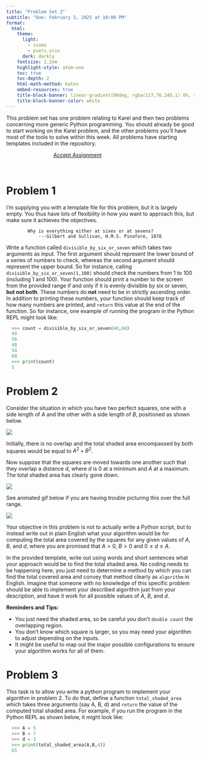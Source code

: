 ```yaml
---
title: "Problem Set 2"
subtitle: "Due: February 3, 2025 at 10:00 PM"
format:
  html:
    theme:
      light: 
        - cosmo
        - psets.scss
      dark: darkly
    fontsize: 1.2em
    highlight-style: atom-one
    toc: true
    toc-depth: 2
    html-math-method: katex
    embed-resources: true
    title-block-banner: linear-gradient(90deg, rgba(117,76,245,1) 0%, rgba(0,212,255,1) 100%)
    title-block-banner-color: white
---
```


This problem set has one problem relating to Karel and then two problems concerning more generic Python programming. You should already be good to start working on the Karel problem, and the other problems you'll have most of the tools to solve within this week. All problems have starting templates included in the repository.

```{=html}
<a href='https://classroom.github.com/a/FEjSH796' target="_blank" class="btn btn-info" style='margin:auto; display: block; width:50%;'>Accept Assignment</a>
```
<br>



# Problem 1
I'm supplying you with a template file for this problem, but it is largely empty. You thus have lots of flexibility in how you want to approach this, but make sure it achieves the objectives.

		    Why is everything either at sixes or at sevens?
                ---Gilbert and Sullivan, H.M.S. Pinafore, 1878

Write a function called `divisible_by_six_or_seven` which takes two arguments as input. The first argument should represent the lower bound of a series of numbers to check, whereas the second argument should represent the upper bound. So for instance, calling `divisible_by_six_or_seven(1,100)` should check the numbers from 1 to 100 (including 1 and 100). Your function should print a number to the screen from the provided range if and only if it is evenly divisible by six or seven, **but not both**. These numbers do **not** need to be in strictly ascending order. In addition to printing these numbers, your function should keep track of how many numbers are printed, and `return` this value at the end of the function. 
So for instance, one example of running the program in the Python REPL might look like:
```python
  >>> count = divisible_by_six_or_seven(40,60)
  49
  56
  48
  54
  60
  >>> print(count)
  5
```

# Problem 2

Consider the situation in which you have two perfect squares, one with a side length of $A$ and the other with a side length of $B$, positioned as shown below. 

![](./images/block_1.png)

Initially, there is no overlap and the total shaded area encompassed by both squares would be equal to $A^2 + B^2$.

Now suppose that the squares are moved towards one another such that they overlap a distance $d$, where $d$ is 0 at a minimum and $A$ at a maximum. The total shaded area has clearly gone down.

![](./images/block_2.png)

  See animated gif below if you are having trouble picturing this over the full range.

![](./images/Squares_anim1.gif)


Your objective in this problem is not to actually write a Python script, but to instead write out in plain English what your algorithm would be for computing the total area covered by the squares for any given values of $A$, $B$, and $d$, where you are promised that $A > 0$, $B > 0$ and $0 \leq d \leq A$.

In the provided template, write out using words and short sentences what your approach would be to find the total shaded area. No coding needs to be happening here, you just need to determine a method by which you can find the total covered area and convey that method clearly as `algorithm` in English. Imagine that someone with no knowledge of this specific problem should be able to implement your described algorithm just from your description, and have it work for all possible values of $A$, $B$, and $d$.


**Reminders and Tips:**

- You just need the shaded area, so be careful you don't `double count` the overlapping region.
- You don't know which square is larger, so you may need your algorithm to adjust depending on the inputs.
- It might be useful to map out the major possible configurations to ensure your algorithm works for all of them.

# Problem 3

This task is to allow you write a python program to implement your algorithm in problem 2. To do that, define a function `total_shaded_area` which takes three arguments (say A, B, d) and `return`  the value of the computed total shaded area. 
For example, if you run the program in the Python REPL as shown below, it might look like:
```python
  >>> A = 5
  >>> B = 7
  >>> d = 3
  >>> print(total_shaded_area(A,B,4))
  65
```